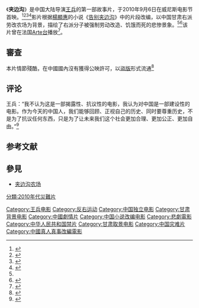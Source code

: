 {{Infobox film
| name = 夹边沟
| image = 
| caption= Film poster, with logos of the [[67th_Venice_International_Film_Festival|67th Venice International Film Festival]] and [[Toronto_International_Film_Festival|Toronto International Film Festival]]
| director = [[王兵_(导演)|王兵]]
| producer = 王兵<br /> K. Lihong <br /> Hui Mao <br /> Philippe Avril
| writer = 王兵
| editing =Marie-Helene Dozo
| Music = 
| distributor = 
| cinematography = Lu Sheng<ref name=screendaily>Marshall, Lee (10 September, 2010) [http://www.screendaily.com/reviews/latest-reviews/-the-ditch/5018043.article "The Ditch"] {{Wayback|url=http://www.screendaily.com/reviews/latest-reviews/-the-ditch/5018043.article |date=20110423003745 }}, Screen Daily</ref>
| released = {{Film date|df=y|2010|9|6}}
| runtime = 109 分钟
}}

《'''夹边沟'''》是中国大陆导演[[王兵_(导演)|王兵]]的第一部故事片，于2010年9月6日在威尼斯电影节首映。<ref>{{Cite news|title=《告别夹边沟》威尼斯获好评 将角逐金狮奖|url=https://www.reuters.com/article/idCNCHINA-2961920100907|newspaper=Reuters|date=2010-09-07|accessdate=2021-09-29|language=en|archive-date=2021-09-29|archive-url=https://web.archive.org/web/20210929071337/https://www.reuters.com/article/idCNCHINA-2961920100907|dead-url=no}}</ref><ref>{{Cite web|title=王兵新作《夹边沟》威尼斯最“惊喜”(组图)-搜狐娱乐|url=https://yule.sohu.com/20100908/n274781319.shtml|access-date=2021-09-29|date=2010-09-08|work=搜狐|publisher=[[东方早报|东方早报]]|language=zh|archive-date=2021-09-29|archive-url=https://web.archive.org/web/20210929071141/https://yule.sohu.com/20100908/n274781319.shtml|dead-url=no}}</ref><ref>{{Cite web|title=《夹边沟》亮相逐金狮 华语影人成威尼斯主角|url=https://xian.qq.com/a/20100907/000333.htm|access-date=2021-09-29|date=2010-09-07|work=|publisher=腾讯大秦网|language=zh|archive-date=2021-09-29|archive-url=https://web.archive.org/web/20210929072443/https://xian.qq.com/a/20100907/000333.htm|dead-url=no}}</ref><ref name=":0">{{Cite web|title=电影《夹边沟》亮相水城 入围威尼斯电影节主竞赛单元_娱乐频道_凤凰网|url=https://ent.ifeng.com/movie/news/occident/detail_2010_09/09/2469679_0.shtml|access-date=2021-09-29|date=2010-09-09|work=凤凰网|publisher=兰州晚报|language=zh|archive-date=2021-09-29|archive-url=https://web.archive.org/web/20210929071151/https://ent.ifeng.com/movie/news/occident/detail_2010_09/09/2469679_0.shtml|dead-url=no}}</ref>影片根据[[楊顯惠|楊顯惠]]的小说《[[告别夹边沟|告别夹边沟]]》中的片段改编，以中国甘肃右派劳改农场为背景，描绘了右派分子被强制劳动改造、饥饿而死的悲惨景象。<ref name=":0" /><ref>{{cite journal |url=http://biweekly.hrichina.org/article/787 |publisher= |title=历史没有音乐——关于电影《夹边沟》 |journal= |author=[[余世存|余世存]]|access-date=2014-01-08 |archive-url=https://web.archive.org/web/20140108174228/http://biweekly.hrichina.org/article/787 |archive-date=2014-01-08 |dead-url=yes }}</ref>该片曾在法国[[德法公共电视台|Arte台]]播放<ref>{{cite web |url = http://videos.arte.tv/fr/videos/_le_fosse_de_wang_bing-3412586.html |title = "Le fossé" de Wang Bing - videos.arte.tv |date = 2010-09-07 |language = fr |publisher = arte |access-date = 2011-04-28 |archive-url = https://web.archive.org/web/20110313084739/http://videos.arte.tv/fr/videos/_le_fosse_de_wang_bing-3412586.html |archive-date = 2011-03-13 |dead-url = no }}</ref>。

== 審查 ==
本片情節殘酷，在中國國內沒有獲得公映許可，以[[盜版|盜版]]形式流通<ref>{{cite web |title=中國電影導演王兵和他的《夾邊溝》 |url=https://www.rfi.fr/tw/%E4%B8%AD%E5%9C%8B/20101226-%E4%B8%AD%E5%9C%8B%E9%9B%BB%E5%BD%B1%E5%B0%8E%E6%BC%94%E7%8E%8B%E5%85%B5%E5%92%8C%E4%BB%96%E7%9A%84%E3%80%8A%E5%A4%BE%E9%82%8A%E6%BA%9D%E3%80%8B |publisher=[[RFI|RFI]] |date=2010-12-26 |access-date=2022-06-01 |archive-date=2022-06-15 |archive-url=https://web.archive.org/web/20220615095617/https://www.rfi.fr/tw/%E4%B8%AD%E5%9C%8B/20101226-%E4%B8%AD%E5%9C%8B%E9%9B%BB%E5%BD%B1%E5%B0%8E%E6%BC%94%E7%8E%8B%E5%85%B5%E5%92%8C%E4%BB%96%E7%9A%84%E3%80%8A%E5%A4%BE%E9%82%8A%E6%BA%9D%E3%80%8B }}</ref>

== 评论 ==
王兵：“我不认为这是一部揭露性、抗议性的电影，我认为对中国是一部建设性的电影。作为今天的中国人，我们能够回顾、正视自己的历史、同时要尊重历史，不是为了抗议任何东西，只是为了让未来我们这个社会更加合理、更加公正、更加自由。”<ref>{{cite web|url= http://www.rfa.org/mandarin/yataibaodao/you-09072010145220.html|title= 反右影片震撼 《夹边沟》竞逐金狮奖（组图）|accessdate= 2010-09-07|publisher= 自由亚洲电台|language= zh-hans|archive-url= https://web.archive.org/web/20100918222550/http://www.rfa.org/mandarin/yataibaodao/you-09072010145220.html|archive-date= 2010-09-18|dead-url= no}}</ref>

== 参考文献 ==
{{Reflist|35em}}

== 參見 ==
{{Portal box|中华人民共和国|电影}}
* [[夹边沟农场|夹边沟农场]]

{{王兵}}

{{DEFAULTSORT:Ja夹}}
[[Category:王兵电影|Category:王兵电影]]
[[Category:反右运动|Category:反右运动]]
[[Category:中国独立电影|Category:中国独立电影]]
[[Category:甘肃背景电影|Category:甘肃背景电影]]
[[Category:中國劇情片|Category:中國劇情片]]
[[Category:中国小说改编电影|Category:中国小说改编电影]]
[[Category:悲劇電影|Category:悲劇電影]]
[[Category:中华人民共和国禁片|Category:中华人民共和国禁片]]
[[Category:甘肃取景电影|Category:甘肃取景电影]]
[[Category:中国灾难片|Category:中国灾难片]]
[[Category:中國真人真事改編電影|Category:中國真人真事改編電影]]
[[分類:2010年代災難片|分類:2010年代災難片]]